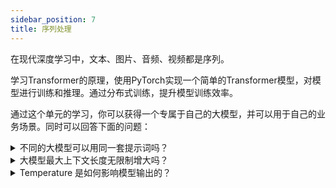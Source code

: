 ```yaml
---
sidebar_position: 7
title: 序列处理
---
```


在现代深度学习中，文本、图片、音频、视频都是序列。

学习Transformer的原理，使用PyTorch实现一个简单的Transformer模型，对模型进行训练和推理。通过分布式训练，提升模型训练效率。

通过这个单元的学习，你可以获得一个专属于自己的大模型，并可以用于自己的业务场景。同时可以回答下面的问题：

<details>
<summary>
不同的大模型可以用同一套提示词吗？
</summary>
使用了相同的语料、token分词算法。那么大模型的tokenizer是相似的。通常来说，同个公司的大模型，语料与算法是相似的。因此相似的提示词可以生效。

如果语料差距较大、token分词算法不同，那么提示词可能无法生效。

常见的分词算法例如：Byte-Pair Encoding (BPE)

原理：通过合并最频繁的字符对来构建词汇表，适合处理罕见词和新词。
</details>


<details>
<summary>
大模型最大上下文长度无限制增大吗？
</summary>

增大模型的最大长度会带来以下几个问题：
- Transformer模型的设计中，输入序列的长度通常在模型的构建时就被固定。这是因为模型的自注意力机制需要为每个输入token计算与其他所有token的关系，计算复杂度与输入长度的平方成正比。因此，固定的输入长度可以简化计算和内存管理。

- Transformer使用位置编码（Positional Encoding）来 为输入序列中的每个token提供位置信息。位置编码的维度通常与模型的隐藏层维度相同，而位置编码的数量通常是根据预设的最大输入长度来定义的。如果输入长度超过了这个预设值，模型将无法正确处理超出部分的token。

- 在训练过程中，模型通常会使用固定长度的输入序列。如果训练数据中的序列长度超过了模型的最大输入长度，通常会进行截断或填充（padding），这可能导致信息丢失或计算效率低下。
</details>



<details>
<summary>
Temperature 是如何影响模型输出的？
</summary>

Temperature 是一个控制模型输出随机性的超参数。它会影响模型在选择下一个token时的概率分布。公式为：

$$
Attention(Q, K, V) = softmax(QK^T / \sqrt{d_k}) * V
$$
- 当 Temperature 较高时，模型会倾向于选择概率较高的token，输出结果更确定。适合生成高质量、一致性强的文本。例如数学。
- 当 Temperature 较低时，模型会倾向于选择概率较低的token，输出结果更随机。适合生成多样性、创造性强的文本。

理论上，Temperature 的取值范围不限，但是实际使用中，通常取值在0-2之间，过高的 Temperature 会导致模型输出不准确。

如果你想生成一个童话的故事，且你可以设置了一个的 Temperature 为0，那么模型会倾向于生成传统的王子和公主的故事。因为语料中，王子和公主的故事是最多的。如果你想生成一个多样化的故事，你可以设置一个较高的 Temperature，例如1.5。但是这可能会导致故事的逻辑性不强，或者出现不符合逻辑的情节。

</details>




